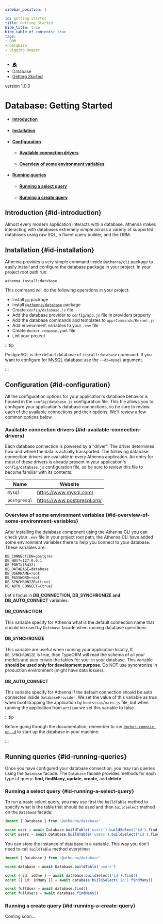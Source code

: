 ```yaml
---
sidebar_position: 1

id: getting-started
title: Getting Started
hide_title: true
hide_table_of_contents: true
tags:
- ORM
- Database
- Digging Deeper
---
```


<nav aria-label="breadcrumbs">
    <ul class="breadcrumbs">
        <li class="breadcrumbs__item">
            <a class="breadcrumbs__link" href="/">🏠</a>
        </li>
        <li class="breadcrumbs__item">
            <a class="breadcrumbs__link">Database</a>
        </li>
        <li class="breadcrumbs__item">
            <a class="breadcrumbs__link" href="/docs/database/getting-started">Getting Started</a>
        </li>
    </ul>
</nav>

<span class="badge badge--secondary margin-top-bot">version 1.0.0</span>

# Database: Getting Started

- #### [Introduction](#id-introduction)
- #### [Installation](#id-installation)
- #### [Configuration](#id-configuration)
    - #### [Available connection drivers](#id-available-connection-drivers)
    - #### [Overview of some environment variables](#id-overview-of-some-environment-variables)
- #### [Running queries](#id-running-queries)
    - #### [Running a select query](#id-running-a-select-query)
    - #### [Running a create query](#id-running-a-create-query)

## Introduction {#id-introduction}

Almost every modern application interacts with a database. Athenna makes interacting with databases extremely simple across
a variety of supported databases using raw SQL, a fluent query builder, and the ORM.

## Installation {#id-installation}

Athenna provides a very simple command inside `@athenna/cli` package to easily install and configure the database package
in your project. In your project root path run:

```shell
athenna install:database
```

This command will do the following operations in your project:

- Install [`pg`](https://www.npmjs.com/package/pg) package
- Install [`@athenna/database`](https://github.com/AthennaIO/Database) package
- Create `config/database.js` file
- Add the database provider to `config/app.js` file in providers property
- Add the database commands and templates to `app/Commands/Kernel.js`
- Add environment variables to your `.env` file
- Create `docker-compose.yaml` file
- Lint your project

:::tip

PostgreSQL is the default database of `install:database` command. If you want to configure for MySQL database use the `--db=mysql`
argument.

:::

## Configuration {#id-configuration}

All the configuration options for your application's database behavior is housed in the `config/database.js` configuration file.
This file allows you to configure your application's database connections, so be sure to review each of the available connections
and their options. We'll review a few common options below.

### Available connection drivers {#id-available-connection-drivers}

Each database connection is powered by a "driver". The driver determines how and where the data is actually transported.
The following database connection drivers are available in every Athenna application. An entry for most of these drivers is
already present in your application's `config/database.js` configuration file, so be sure to review this file to become
familiar with its contents:

<table>
    <thead>
    <tr>
        <th>Name</th>
        <th>Website</th>
    </tr>
    </thead>
    <tbody>
    <tr>
        <td><code>mysql</code></td>
        <td><a target="_blank" href="https://www.mysql.com/">https://www.mysql.com/</a></td>
    </tr>
    <tr>
        <td><code>postgresql</code></td>
        <td><a target="_blank" href="https://www.postgresql.org/">https://www.postgresql.org/</a></td>
    </tr>
    </tbody>
</table>

### Overview of some environment variables {#id-overview-of-some-environment-variables}

After installing the database component using the Athenna CLI you can check your `.env` file in your project root path,
the Athenna CLI have added some environment variables there to help you connect to your database. These variables are:

```dotenv
DB_CONNECTION=postgres
DB_HOST=127.0.0.1
DB_PORT=(5432)
DB_DATABASE=database
DB_USERNAME=root
DB_PASSWORD=root
DB_SYNCHRONIZE=(true)
DB_AUTO_CONNECT=(true)
```

Let's focus in **DB_CONNECTION, DB_SYNCHRONIZE and DB_AUTO_CONNECT** variables:

#### DB_CONNECTION

This variable specify for Athenna what is the default connection name that should be used by `Database` facade when running
database operations.

#### DB_SYNCHRONIZE

This variable are useful when running your application locally, If `DB_SYNCHRONIZE` is true, than TypeORM will read the
schema of all your models and auto create the tables for your in your database. This variable **should be used only for
development purpose**. Do NOT use synchronize in production environment (might have data losses).

#### DB_AUTO_CONNECT

This variable specify for Athenna if the default connection should be auto connected inside `DatabaseProvider`. We set the
value of this variable as true when bootstrapping the application by `bootstrap/main.js` file, but when running the application
from `artisan` we set this variable to false.

:::tip

Before going through the documentation, remember to run [`docker-compose up -d`](https://docs.docker.com/compose/) to start
up the database in your machine.

:::

## Running queries {#id-running-queries}

Once you have configured your database connection, you may run queries using the `Database` facade. The `Database` facade
provides methods for each type of query: **find, findMany, update, create,** and **delete**.

### Running a select query {#id-running-a-select-query}

To run a basic select query, you may use first the `buildTable` method to specify what is the table that should be used and
then `buildSelect` method on the `Database` facade:

```javascript
import { Database } from '@athenna/database'

const user = await Database.buildTable('users').buildSelect('id').find()
const users = await Database.buildTable('users').buildSelect('id').findMany()
```

You can store the instance of database in a variable. This way you don't need to call `buildTable` method everytime:

```javascript
import { Database } from '@athenna/database'

const database = await Database.buildTable('users')

const { id: idOne } = await database.buildSelect('id').find()
const [{ id: idMany }] = await database.buildSelect('id').findMany()

const fullUser = await database.find()
const fullUsers = await database.findMany()
```

### Running a create query {#id-running-a-create-query}

Coming soon...
